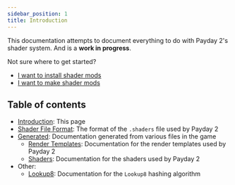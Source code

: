 ```yaml
---
sidebar_position: 1
title: Introduction
---
```


This documentation attempts to document everything to do with Payday 2's shader system. And is a **work in progress**.

Not sure where to get started?
* [I want to install shader mods](/docs/Modding/forusers)
* [I want to make shader mods](/docs/Modding/formodders)

## Table of contents

* [Introduction](/docs/intro): This page
* [Shader File Format](/docs/shaderformat): The format of the `.shaders` file used by Payday 2
* [Generated](/docs/Generated): Documentation generated from various files in the game
    * [Render Templates](/docs/Generated/Render%20Templates): Documentation for the render templates used by Payday 2
    * [Shaders](/docs/Generated/Shaders): Documentation for the shaders used by Payday 2
* Other:
    * [Lookup8](/docs/Lookup8): Documentation for the `Lookup8` hashing algorithm